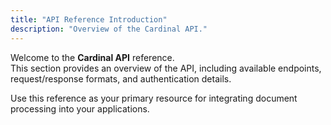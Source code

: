 ```yaml
---
title: "API Reference Introduction"
description: "Overview of the Cardinal API."
---
```


Welcome to the **Cardinal API** reference.  
This section provides an overview of the API, including available endpoints, request/response formats, and authentication details.  

Use this reference as your primary resource for integrating document processing into your applications.